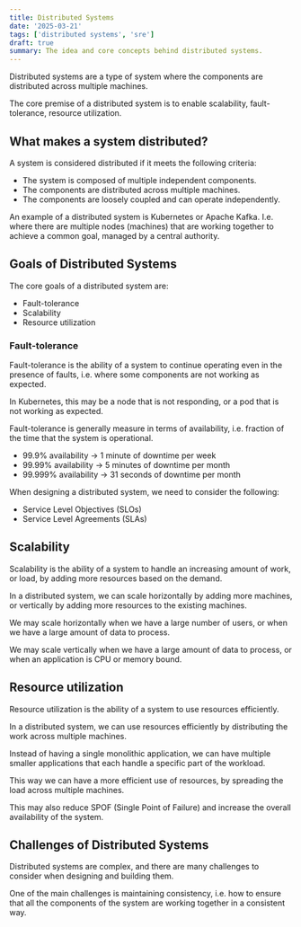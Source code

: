 ```yaml
---
title: Distributed Systems
date: '2025-03-21'
tags: ['distributed systems', 'sre']
draft: true
summary: The idea and core concepts behind distributed systems.
---
```


Distributed systems are a type of system where the components are distributed across multiple machines.

The core premise of a distributed system is to enable scalability, fault-tolerance, resource utilization.

## What makes a system distributed?

A system is considered distributed if it meets the following criteria:

- The system is composed of multiple independent components.
- The components are distributed across multiple machines.
- The components are loosely coupled and can operate independently. 

An example of a distributed system is Kubernetes or Apache Kafka. I.e. where there are multiple nodes (machines) that are working together to achieve a common goal, managed by a central authority.

## Goals of Distributed Systems

The core goals of a distributed system are:

- Fault-tolerance
- Scalability
- Resource utilization

### Fault-tolerance

Fault-tolerance is the ability of a system to continue operating even in the presence of faults, i.e. where some components are not working as expected.

In Kubernetes, this may be a node that is not responding, or a pod that is not working as expected.

Fault-tolerance is generally measure in terms of availability, i.e. fraction of the time that the system is operational.

- 99.9% availability -> 1 minute of downtime per week
- 99.99% availability -> 5 minutes of downtime per month
- 99.999% availability -> 31 seconds of downtime per month  

When designing a distributed system, we need to consider the following:

- Service Level Objectives (SLOs)
- Service Level Agreements (SLAs)

## Scalability

Scalability is the ability of a system to handle an increasing amount of work, or load, by adding more resources based on the demand.

In a distributed system, we can scale horizontally by adding more machines, or vertically by adding more resources to the existing machines.

We may scale horizontally when we have a large number of users, or when we have a large amount of data to process.

We may scale vertically when we have a large amount of data to process, or when an application is CPU or memory bound.

## Resource utilization

Resource utilization is the ability of a system to use resources efficiently.

In a distributed system, we can use resources efficiently by distributing the work across multiple machines.

Instead of having a single monolithic application, we can have multiple smaller applications that each handle a specific part of the workload.

This way we can have a more efficient use of resources, by spreading the load across multiple machines.

This may also reduce SPOF (Single Point of Failure) and increase the overall availability of the system.

## Challenges of Distributed Systems

Distributed systems are complex, and there are many challenges to consider when designing and building them.

One of the main challenges is maintaining consistency, i.e. how to ensure that all the components of the system are working together in a consistent way.
